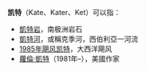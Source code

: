 '''凯特'''（Kate、Kater、Ket）可以指：

*[[凱特岩|凱特岩]]，南极洲岩石
*[[凱特河|凱特河]]，或稱克季河，西伯利亞一河流
*[[1985年飓风凯特|1985年飓风凯特]]，大西洋飓风
*[[蘿倫·凱特|蘿倫·凱特]]（1981年–），美國作家

{{Disambig|Cat=二字消歧义}}
